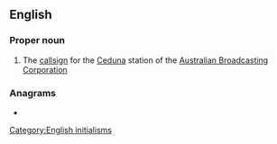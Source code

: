 {{also|ABCs|abc's|ABC's}}
==English==

===Proper noun===
{{en-proper noun}}

# The [[callsign]] for the [[Ceduna]] station of the [[Australian Broadcasting Corporation]]

===Anagrams===
* {{anagrams|en|a=abcs|B. A. Sc.|B.A.Sc.|BACS|BACs|BASc|CBSA|Cabs|SABC|SCBA|bacs|cabs|scab}}

[[Category:English initialisms]]